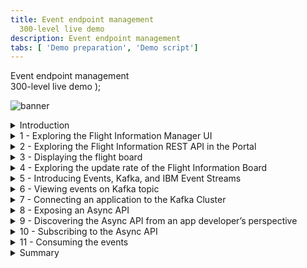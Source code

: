 ```yaml
---
title: Event endpoint management
  300-level live demo
description: Event endpoint management
tabs: [ 'Demo preparation', 'Demo script']
---
```


  <span>
    Event endpoint management <br /> 300-level live demo
  </span> );

![banner](./images/300-eem-script-GitHub-banner-8-3-21-short.jpg)
<span id="place1"></span>

<details>

<summary>Introduction</summary>

<br/>

In this demo we’ll be exploring how the data from an airports flight information system gets distributed to various other systems. These will include a Flight Information Board, and a mobile application for an airline. The Flight Information Board gets flight information using a traditional API. We will show how a new event stream for flight information on can be easily made available to the developers of the airline mobile application. This will enable the mobile app to receive flight delays the moment they occur, resulting in an improved and more marketable experience.

<br/>

Let’s get started!

<br/>

(Demo intro slides <a href="https://ibm.box.com/s/tph26q1zzqhix1t1fkm2ukyc9eqgwdbg" target="_blank" rel="noreferrer">here</a>)

<br/>

(Printer-ready PDF of demo script <a href="./300-Integration-event-endpoint-management-Demo-Script.pdf" target="_blank" rel="noreferrer">here</a>)

<br/>

</details>

<details>

<summary>1 - Exploring the Flight Information Manager UI</summary>

<br/>

| **1.1** | **TBD** |
| :--- | :--- |
| **Narration** | Let’s first take a look at the flight information system itself so we understand the data we’re dealing with. The user interface for the flight information system is known as the Flight Information Manager. It shows us the current flights, and also provides us with a mechanism to add a delay to the anticipated departure time of a flight. |
| **Action** &nbsp; 1.1.1 | Show the Flight Information Manager UI, as highlighted in the narration above. <br/><br/> <img src="./images/300-eem-demo-1-1-1.png" width="800" /> |
| **Narration** | The Flight Information Manager uses a REST API available on the Flight Information Data Store. This API is only directly available to the Flight Information Manager user interface since it has the ability to perform sensitive functions, such as delaying the arrival time of a flight. |

<br/>

**[Go to top](#place1)**

</details>

<details>

<summary>2 - Exploring the Flight Information REST API in the Portal </summary>

<br/>

| **2.1** | **TBD** |
| :--- | :--- |
| **Narration** | There are other systems, such as the Flight Information Boards around the airport that also need access to flight data but do not need access to the whole API. For example, the Flight Information Board should not have access to the API function to “delay” a flight.  An API management capability (IBM API Connect) is used to expose selected data and functions from the API in a Developer Portal. The developers of other applications can browse the various APIs available at the airport, and self-subscribe to use them in their applications. This means that their usage of the API can be tracked, controlled (e.g. rate limited) and Indeed revoked. Lets take a quick look at the exposed REST API for flight information. <br/><br/>Go to the API management Portal and show the exposed REST API for flight information, noting that there is only a GET operation. |
| **Action** &nbsp; 2.1.1 | Show the IBM API Connect Developer Portal tab in the browser. <br/><br/> <img src="./images/300-eem-demo-2-1-1.png" width="800" /> |
| **Action** &nbsp; 2.1.2 | Click **API Products**. <br/><br/> <img src="./images/300-eem-demo-2-1-2.png" width="800" /> |
| **Action** &nbsp; 2.1.3 | Click **Flight API**. <br/><br/> <img src="./images/300-eem-demo-2-1-3.png" width="800" /> |
| **Action** &nbsp; 2.1.4 | Click **Flight API 1.0.0**. <br/><br/> <img src="./images/300-eem-demo-2-1-4.png" width="800" /> |
| **Action** &nbsp; 2.1.5 | Click the **GET /flights** operation. <br/><br/> <img src="./images/300-eem-demo-2-1-5.png" width="800" /> |
| **Narration** | Note that we’ve been able to explore this API right down to what operations are available, and even example data that would be returned. However, we cannot make calls on this API because we have not yet requested access to it. API Connect ensures only known consumers of the API can use it. |

<br/>

**[Go to top](#place1)**

</details>

<details>

<summary>3 - Displaying the flight board </summary>

<br/>

| **3.1** | **TBD** |
| :--- | :--- |
| **Narration** | The Flight Information Board is one of the users this flight information API. It retrieves the data every 5 mins to get the latest flight information. |
| **Action** &nbsp; 3.1.1 | Bring up the Flight Information Board UI.  <br/><br/> <img src="./images/300-eem-demo-3-1-1.png" width="800" /> |

<br/>

**[Go to top](#place1)**

</details>

<details>

<summary>4 - Exploring the update rate of the Flight Information Board  </summary>

<br/>

| **4.1** | **TBD** |
| :--- | :--- |
| **Narration** |  Note that if we delay a flight using the Flight Information Manager, although it shows the new time straight away in that user interface, the Flight Information Board only picks up the change when it next polls the API, several minutes later.   |
| **Action** &nbsp; 4.1.1 | Show both the Flight Information Manager and the Flight Information Board on screen at the same time. <br/><br/> <img src="./images/300-eem-demo-4-1-1.png" width="800" /> |
| **Action** &nbsp; 4.1.2 | Click on one of the **Delay this flight** (1) buttons, enter **60** (2) for the minutes to be delayed, and click **OK** (3).<br/><br/> <img src="./images/300-eem-demo-4-1-2.png" width="800" /> |
| **Action** &nbsp; 4.1.3 | Show that the flight departure time has been updated on the manager only.<br/><br/> <img src="./images/300-eem-demo-4-1-3.png" width="800" /> |
| **Action** &nbsp; 4.1.4 | If required, wait 5 minutes to show that the Flight Board is updated. |
| **Narration** |  Clearly, we could reduce the poll interval to something that might be more responsive, but as we reduce this interval, we are increasing the load on the Flight Information Data Store. Note that there could be many other systems also requiring this information in a timely fashion (taxi companies, ground crew systems, airlines). If they were all to poll with short time intervals, the Flight Information Data Store would quickly become overwhelmed. The Flight Information Data Store could of course implement performance measures such as caching, but it would end up having to cater to constantly increasing demands of consumers, in terms of both performance, and availability. <br/><br/><InlineNotification><strong>Narration Tip</strong>: This is a good time to discuss how common this situation is across scenarios in other industries where APIs are a commonly used way to provide data, but do not make it easy to receive data changes in a timely way.</InlineNotification> |

<br/>

**[Go to top](#place1)**

</details>

<details>

<summary>5 - Introducing Events, Kafka, and IBM Event Streams  </summary>

<br/>

| **5.1** | **TBD** |
| :--- | :--- |
| **Narration** |  Modern applications are turning to the open source publish/subscribe facility Apache Kafka to distribute information as it occurs by publishing event on topics. Publish/subscribe capabilities are certainly not new and messaging products have provided this pattern for decades. However, Apache Kafka has risen to popularity due to its out of the box ability to retain an event history, which makes it well suited to certain application patterns. IBM Cloud Pak for Integration provides both messaging (IBM MQ) and also a production strength implementation of Apache Kafka (IBM Event Streams). IBM Event Streams provides Kubernetes operator that enables rapid deployment of Apache Kafka clusters, including a graphical user interface that simplifies familiarisation. |
| **Action** &nbsp; 5.1.1 | Show the **IBM Event Streams** tab in the browser. <br/><br/> <img src="./images/300-eem-demo-5-1-1.png" width="800" /> |

<br/>

**[Go to top](#place1)**

</details>

<details>

<summary>6 - Viewing events on Kafka topic </summary>

<br/>

| **6.1** | **TBD** |
| :--- | :--- |
| **Narration** | It turns out our flight information system is already configured to publish events to a Kafka topic when we delay a flight.  |
| **Action** &nbsp; 6.1.1 | Navigate to **Topics** (1). Click **flight-delays** (2).<br/><br/> <img src="./images/300-eem-demo-6-1-1.png" width="800" /> |
| **Action** &nbsp; 6.1.2 | The events already emitted will be displayed. Select the top event (1) and show this corresponds to the flight you previously delayed (2). <br/><br/> <img src="./images/300-eem-demo-6-1-2.png" width="800" /> |
| **Action** &nbsp; 6.1.3 | Show that as you delay additional flights these show in the event stream. |
| **Narration** | Note that the events for each delay we create are present in the event history, and there is a very clear representation of their sequential order based on the “Offset” value. These will remain here, regardless of whether subscribers read them or not, and this is one of the key differences between Apache Kafka and messaging capabilities such as IBM MQ. Events can only be removed administratively, either by archiving those older than a certain time period, or a more sophisticated mechanism known as “log compaction” which is useful when at least one event for each data record must be preserved. |

<br/>

**[Go to top](#place1)**

</details>

<details>

<summary>7 - Connecting an application to the Kafka Cluster </summary>

<br/>

| **7.1** | **TBD** |
| :--- | :--- |
| **Narration** | Applications consuming events from a Kafka cluster need to know the location of the bootstrap Kafka broker for initiation of their connection. You will notice that by default that IBM Event Streams only provides “internal” connections. That means you can only from within the OpenShift cluster. This connection can be used for example by the flight information system to publish events. However, our consumers (the Flight Information Board and later, the airline mobile application) will be beyond the OpenShift cluster. We can do basic external exposure by configuring an “external” listener but this provides only limited control when we are exposing Kafka to consumers beyond our immediate control. We are going to look at a much more powerful way of exposing a topic, using IBM Event Endpoint Manager. Since this is in the same OpenShift cluster as this Kafka cluster, the internal listener will be sufficient as IBM Event Endpoint Manager will do the external exposure for us, then route to the internal connection.  |
| **Action** &nbsp; 7.1.1 | Click **Connect to this topic** (1). Click **flight-delays** (2).<br/><br/> <img src="./images/300-eem-demo-7-1-1.png" width="800" /> |
| **Action** &nbsp; 7.1.2 | Click **Internal** (1), then copy the endpoint information (2). We will use this later when configuring IBM Event Endpoint Manager. Note that we do not need to download any certificates because the demo Kafka cluster has security switched off for simplicity.  <br/><br/> <img src="./images/300-eem-demo-7-1-2.png" width="800" /> |

<br/>

**[Go to top](#place1)**

</details>

<details>

<summary>8 - Exposing an Async API </summary>

<br/>

| **8.1** | **TBD** |
| :--- | :--- |
| **Narration** | IBM Event Endpoint Manager performs exactly the same role for asynchronous interfaces as IBM API Connect does for synchronous APIs. It allows us for example to make a selection of Kafka topics available in a catalogue and display them in a portal such that a developer can easily discover and subscribe to use them. It then protects the actual Kafka cluster by controlling access to it via a gateway.  Let’s add our Kafka topic to the IBM Event Endpoint Manager catalogue.  |
| **Action** &nbsp; 8.1.1 | Open the Cloud Pak for Integration Platform Navigator tab and click **Design APIs**.<br/><br/> <img src="./images/300-eem-demo-8-1-1.png" width="800" /> |
| **Action** &nbsp; 8.1.2 | Click **Develop APIs and products**.<br/><br/> <img src="./images/300-eem-demo-8-1-2.png" width="800" /> |
| **Action** &nbsp; 8.1.3 | Select **Add** (1) in the top right, and select **AsyncAPI (from Kafka topic) (2).** <br/><br/> <img src="./images/300-eem-demo-8-1-3.png" width="800" /> |
| **Action** &nbsp; 8.1.4 | Enter **Flight Delays** in the Title field.<br/><br/> <img src="./images/300-eem-demo-8-1-4.png" width="800" /> |
| **Narration** | IBM Event Endpoint Management can provide access to topics on multiple Kafka clusters via a single “event gateway”. Consumers therefore only have to connect to one bootstrap server (the event gateway) with one set of credentials regardless of which Kafka cluster their topics reside on. <br/><br/>As we add the topic to the catalogue for external exposure, we choose to provide a schema for the event data too. This ensures that all consumers of the events know what data model to expect from this topic. |
| **Action** &nbsp; 8.1.5 | Enter the Kafka listener URL from the earlier step in the **Bootstrap Servers** field (1) in the Servers section. In the Channel field enter the topic name **flight-delays** (2). Upload the **Flight-Delay.avsc** (3) schema that can be downloaded from <a href="https://raw.githubusercontent.com/IBM/platinum-demo-code-eem/main/resources/Flight-Delays.avsc" target="_blank" rel="noreferrer">here</a>. Click **Next** (4).<br/><br/> <img src="./images/300-eem-demo-8-1-5.png" width="800" /> |
| **Narration** | We will choose to publish the topic straight away, which will automatically create a Product and publish that within the Sandbox catalog. By default it will secure the topic in the same way we would a synchronous API, using an API Key and Secret. This enables us to hide what might be a more complex security model used on your Kafka cluster (such as mTLS).  Note that AsyncAPIs exposed by the event gateway are always protected with TLS communication, even if the underlying Kafka broker is not, as is the case in this demo. |
| **Action** &nbsp; 8.1.6 | Check **Publish this API** (1) and click **Next** (2).<br/><br/> <img src="./images/300-eem-demo-8-1-6.png" width="800" /> |
| **Narration** | The next page shows the API key and secret that are needed to access the Async API from your Kafka consumer.  These will take the place of the username and password in your consumer properties. |
| **Action** &nbsp; 8.1.7 | Click **Edit API** to continue.<br/><br/> <img src="./images/300-eem-demo-8-1-7.png" width="800" /> |
| **Narration** | The next page is where you can enter a vast array of optional detail about the API, that will ultimately be published to the catalog. However, we do not need to add any further detail at this stage. |
| **Action** &nbsp; 8.1.8 | The next screen is the Edit API screen, but you do not need to do anything here.  Simply ensure that the **online switch** is green, indicating the API is online. <br/><br/> <img src="./images/300-eem-demo-8-1-8.png" width="800" /> |
| **Narration** | To manage granular access to topics would normally require a Kafka administrator to create and maintain multiple access control lists (ACLs). IBM Event Endpoint Manager enables consumers to self-administer their own access to topics. The Kafka administrator need only set up access between the Kafka cluster and the event gateway. From that point onward, the person deciding which topics the consumers can subscribe no longer needs to be a Kafka specialist. |

<br/>

**[Go to top](#place1)**

</details>

<details>

<summary>9 - Discovering the Async API from an app developer’s perspective </summary>

<br/>

| **9.1** | **TBD** |
| :--- | :--- |
| **Narration** | Let’s get back to our airport scenario. There is a restaurant at the airport that is struggling to fill its tables. They have discovered that the first thing people do when their plane is badly delayed is to go find somewhere to eat, so they see this as an excellent opportunity to capture extra trade and draw those customers to their restaurant. They are prepared to invest in advertising, but it needs to be extremely timely if it’s going to capture this particular custom as people make decisions within seconds when they see their flight delayed. They need to get a notification to customer immediately, perhaps before the delay is even posted on the departure boards. They approach the main airline at the airport asking if they can place an advert on the mobile application alongside the delay notification, but they are only prepared to pay for an advert if it is delivered within a handful of seconds of the delay being published by the flight information system. <br/><br/>The developers of the airline app investigate the design of the current delay notification in their app. It uses an API to retrieve flight delays from the flight information system, but the API only allows retrieval once every minute, to avoid undue pressure on the back end database. They come to the Portal to explore how they might best be able to find out about delay. They find the REST API for flight information that they’re currently using. They then discover there is also an Async API for “Flight Delays” which would enable them to be immediately notified, so they explore how they could incorporate retrieving events from Kafka into their mobile.  |
| **Action** &nbsp; 9.1.1 | Go to the API Connect Developer Portal tab and click on **API Products**. Note that if you are already on the API Products page, you may need to refresh the browser page as we have added a new AsyncAPI product since you were last here. <br/><br/> <img src="./images/300-eem-demo-9-1-1.png" width="800" /> |
| **Action** &nbsp; 9.1.2 | Explain the two entries, as highlighted in the narration above. <br/><br/> <img src="./images/300-eem-demo-9-1-2.png" width="800" /> |
| **Narration** | Note that APIs are gathered together into “Products”. You could gather multiple topics under one Product, and they could even originate from different Kafka clusters. Access is then defined at the Product level, so you can easily subscribe to a whole suite of events or APIs in one go. Simple products are automatically created for development purposes and that’s what we will use in this demonstration. |
| **Action** &nbsp; 9.1.3 | Click **Flight Delays auto product**.<br/><br/> <img src="./images/300-eem-demo-9-1-3.png" width="800" /> |
| **Action** &nbsp; 9.1.4 | Click **Flight Delays**.<br/><br/> <img src="./images/300-eem-demo-9-1-4.png" width="800" /> |
| **Narration** | This next page will show documentation we provided when we added this API to the catalogue to help the consumer decide if this topic provides what they need. From this page you will find some the values needed for connectivity. Note that the bootstrap server is that of the event gateway, not that of the original Kafka cluster. You will also find some example code samples to simplify application development. |
| **Action** &nbsp; 9.1.5 | Explain the screen, as highlighted in the narration above.<br/><br/> <img src="./images/300-eem-demo-9-1-5.png" width="800" /> |

<br/>

**[Go to top](#place1)**

</details>

<details>

<summary>10 - Subscribing to the Async API  </summary>

<br/>

| **10.1** | **TBD** |
| :--- | :--- |
| **Narration** | From the detail we’ve found so far on the API, it looks ideal for providing the notifications for our restaurant mobile app, so we decide to collate the connection details and subscribe to the Async API. Just to reinforce what’s happening here – these are the connection details to the event gateway provided by IBM Event Endpoint Management, not to the actual underlying Kafka cluster. However, the event gateway “looks” just like a Kafka cluster to the consuming application. |
| **Action** &nbsp; 10.1.1 | Click the arrow next to flight delays in the overview on the left, then select **Subscribe (operation)**. <br/><br/> <img src="./images/300-eem-demo-10-1-1.png" width="800" /> |
| **Action** &nbsp; 10.1.2 | Scroll down on the right hand side to the properties section and obtain the value for **client.id** and **bootstrap.servers**. <br/><br/> <img src="./images/300-eem-demo-10-1-2.png" width="800" /> |
| **Action** &nbsp; 10.1.3 | Click **Get Access** in the top left. If for any reason you are not logged into the Portal, this is the point at which you will be forced to log in.  <br/><br/> <img src="./images/300-eem-demo-10-1-3.png" width="800" /> |
| **Narration** | Products are made available to subscribers through “Plans”. This gives us the opportunity to have different policies depending on the plan that is chosen. If APIs are monetized APIs, each plan might have a different cost, or some plans might only available to selected user groups. |
| **Action** &nbsp; 10.1.4 | Select the **default** pricing plan to continue. <br/><br/> <img src="./images/300-eem-demo-10-1-4.png" width="800" /> |
| **Narration** | As a developer, you may be writing several applications, each using different APIs. From a security perspective you might not want all applications you work with to have access to all of the APIs that you have subscribed to. For this reason, you can create an “Application” within IBM Event Endpoint Manager for each of your applications, and individually subscribe them only to the Plans on the Products they need. Each application will get its own unique Key and Secret such that it can be identified when attempting to access the APIs.<br/><br/>At this point you will need to create an ‘Application’ in the portal. This is simply an identity or set of credentials that your actual application will use. |
| **Action** &nbsp; 10.1.5 | Click **Create Application** on the right.<br/><br/> <img src="./images/300-eem-demo-10-1-5.png" width="800" /> |
| **Action** &nbsp; 10.1.6 | Provide a title for your application and click **Save**. <br/><br/> <img src="./images/300-eem-demo-10-1-6.png" width="800" /> |
| **Action** &nbsp; 10.1.7 | You will now see a dialog showing the Key and Secret for this application to access the API. It is very important that you save these, as they cannot be retrieved later. <br/><br/> <img src="./images/300-eem-demo-10-1-7.png" width="800" /> |
| **Action** &nbsp; 10.1.8 | Close this dialog then select your newly created application on the left. <br/><br/> <img src="./images/300-eem-demo-10-1-8.png" width="800" /> |
| **Action** &nbsp; 10.1.9 | Review the details then click **Next**. Your subscription will be complete. <br/><br/> <img src="./images/300-eem-demo-10-1-9.png" width="800" /> |

<br/>

**[Go to top](#place1)**

</details>

<details>

<summary>11 - Consuming the events </summary>

<br/>

| **11.1** | **TBD** |
| :--- | :--- |
| **Narration** | We now have all the credentials we need for our Airline App to subscribe to the Kafka topic via IBM Event Endpoint Manager’s gateway. All we need now is an application to consume the events. We’re not going to create the actual airline mobile app, we’re just going to give you an example, built using the sample code from the Portal, for what the server side of the mobile application would be doing in order to pick up the events. <br/><br/>Recall that the IBM Event Endpoint Manager gateway always enforces TLS encryption on external requests, so our consumer will need to have a copy of the gateway’s public TLS certificate. We will download this certificate and store it somewhere that the consuming application can retrieve it at runtime. |
| **Action** &nbsp; 11.1.1 | Install the server certificate from the event gateway endpoint ready for the client application. There is a script to do this:<br/><br/><code>./install-certificate.sh</code><br/><br/><img src="./images/300-eem-demo-11-1-1.png" width="800" /> |
| **Narration** | The example in our demo is simply a java consumer that simulates the way the Airline App would receive Kafka events, such that we can see them arriving in real time. <br/><br/> The script that runs the consumer code itself is called ./setup-client-app.sh and is one of the files you downloaded in the beginning. This takes five arguments: <br/><br/> 1) Target Namespace: this is normally cp4i <br/><br/>2) Kafka Client Id: this is retrieved from the Developer Portal in the properties section<br/><br/> <img src="./images/300-eem-demo-11-1-1-2.png" width="800" /> <br/>3)Gateway Username: this is the API Key that you copied in this step.<br/><br/> <img src="./images/300-eem-demo-11-1-1-3.png" width="800" /> <br/>4)Gateway Password: this is the API secret also shown in the above. <br/><br/>Flight Number: this is the flight number you want to monitor. This needs to be within quotes, e.g. "EZY 6005" |
| **Action** &nbsp; 11.1.2 | Here is an example, that needs to be customized with your configuration: <br/><br/>./setup-client-app.sh cp4i 64a66394-84dd-4b8b-b78c-202e24125632 8515b170f10b6937c4ba89f1c6eaf325 746f7e1f89415723d00366acd0574410 "EZY 6005" <br/><br/>This will automatically build a container and run it on Red Hat OpenShift. |
| **Action** &nbsp; 11.1.3 | In the Flight Information Manager, click the button to delay the flight you entered in the consumer app.  Enter a number of minutes, then click **OK**. <br/><br/> <img src="./images/300-eem-demo-11-1-3.png" width="800" /> <br/> |
| **Action** &nbsp; 11.1.4 | Now return to the terminal window where the script was run, and you will see a message.  <br/><br/><img src="./images/300-eem-demo-11-1-4.png" width="800" /><br/> |
| **Narration** | We see the following message, which of course in real life would appear as on the airline mobile app alongside the delay notification.<br/><br/>"Your flight EZY 6005 has been delayed by 180 minutes. <br/><br/>Why not pop back to the ACME Restaurant and have a meal at a 10% discount? Would you like to book a table before the others on your plane take them all!"<br/><br/>Notice that it takes a while before the flight board shows the delay, since it is still using API polling to get flight information. <br/><br/><img src="./images/300-eem-demo-11-1-5.png" width="800" /><br/> |

<br/>

**[Go to top](#place1)**

</details>

<details>

<summary>Summary</summary>

<br/>

In the demo we saw an example of a use case that was better served by listening to Kafka events than by polling synchronous API. We were able to react instantly to an event happening rather than wait a full polling interval. Furthermore, we did that without putting any additional load on the back-end system, as the Kafka stream provided full decoupling. It is becoming clear that the most powerful way of exposing a back end’s capabilities is with a combination of APIs and events.

<br/>

However, the real purpose of the demo was to show how events could be shared, and governed in the same way as APIs, extending API management into event endpoint management. The topics were discoverable in a catalogue from which the consumer could self-subscribe to receive events. Access to the events was then securely exposed using IBMs unique event gateway that transparently routes the Kafka protocol to the underlying Kafka brokers.

<br/>

Thank you for attending today’s presentation.

<br/>

**[Go to top](#place1)**

</details>
